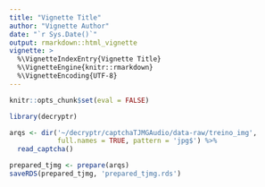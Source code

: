 ```yaml
---
title: "Vignette Title"
author: "Vignette Author"
date: "`r Sys.Date()`"
output: rmarkdown::html_vignette
vignette: >
  %\VignetteIndexEntry{Vignette Title}
  %\VignetteEngine{knitr::rmarkdown}
  %\VignetteEncoding{UTF-8}
---
```


```r
knitr::opts_chunk$set(eval = FALSE)
```

```r
library(decryptr)

arqs <- dir('~/decryptr/captchaTJMGAudio/data-raw/treino_img', 
            full.names = TRUE, pattern = 'jpg$') %>% 
  read_captcha()

prepared_tjmg <- prepare(arqs)
saveRDS(prepared_tjmg, 'prepared_tjmg.rds')
```

